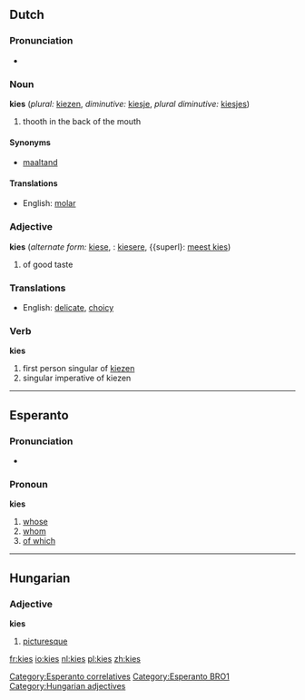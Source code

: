 ==Dutch==
=== Pronunciation ===
*{{IPA||/kiːs/}}

===Noun===
'''kies''' {{m}} (''plural:'' [[kiezen]], ''diminutive:'' [[kiesje]], ''plural diminutive:'' [[kiesjes]])

# thooth in the back of the mouth

====Synonyms====
*[[maaltand]]

====Translations====
*English: [[molar]]

===Adjective===
'''kies''' (''alternate form:'' [[kiese]], {{compar}}: [[kiesere]], {{superl}: [[meest kies]])

# of good taste

===Translations===
*English: [[delicate]], [[choicy]]

===Verb===
'''kies'''

#first person singular of [[kiezen]]
#singular imperative of kiezen


----
==Esperanto==
=== Pronunciation ===
*{{IPA|/'kɪɛs/}}

===Pronoun===
'''kies'''

#[[whose]]
#[[whom]]
#[[of which]]

[[Category:Esperanto correlatives]]
[[Category:Esperanto BRO1]]


----
==Hungarian==

===Adjective===
'''kies'''

# [[picturesque]]

[[Category:Hungarian adjectives]]

[[fr:kies]]
[[io:kies]]
[[nl:kies]]
[[pl:kies]]
[[zh:kies]]